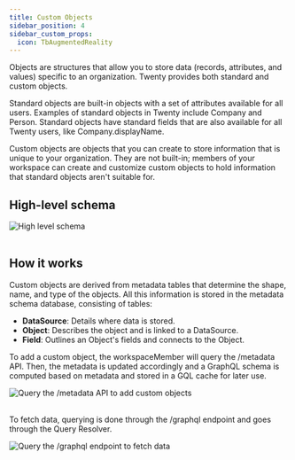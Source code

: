```yaml
---
title: Custom Objects
sidebar_position: 4
sidebar_custom_props:
  icon: TbAugmentedReality
---
```


Objects are structures that allow you to store data (records, attributes, and values) specific to an organization. Twenty provides both standard and custom objects.

Standard objects are built-in objects with a set of attributes available for all users. Examples of standard objects in Twenty include Company and Person. Standard objects have standard fields that are also available for all Twenty users, like Company.displayName.

Custom objects are objects that you can create to store information that is unique to your organization. They are not built-in; members of your workspace can create and customize custom objects to hold information that standard objects aren't suitable for. 


## High-level schema 

<div style={{textAlign: 'center'}}>
    <img src="/img/contributor/custom-object-schema.jpeg" alt="High level schema" />
</div>

<br/>

## How it works

Custom objects are derived from metadata tables that determine the shape, name, and type of the objects. All this information is stored in the metadata schema database, consisting of tables:

- **DataSource**: Details where data is stored.
- **Object**: Describes the object and is linked to a DataSource.
- **Field**: Outlines an Object's fields and connects to the Object.

To add a custom object, the workspaceMember will query the /metadata API. Then, the metadata is updated accordingly and a GraphQL schema is computed based on metadata and stored in a GQL cache for later use.

<div style={{textAlign: 'center'}}>
    <img src="/img/contributor/add-custom-objects.jpeg" alt="Query the /metadata API to add custom objects" />
</div>

<br/>

To fetch data, querying is done through the /graphql endpoint and goes through the Query Resolver. 
<div style={{textAlign: 'center'}}>
    <img src="/img/contributor/custom-objects-schema.png" alt="Query the /graphql endpoint to fetch data" />
</div>
